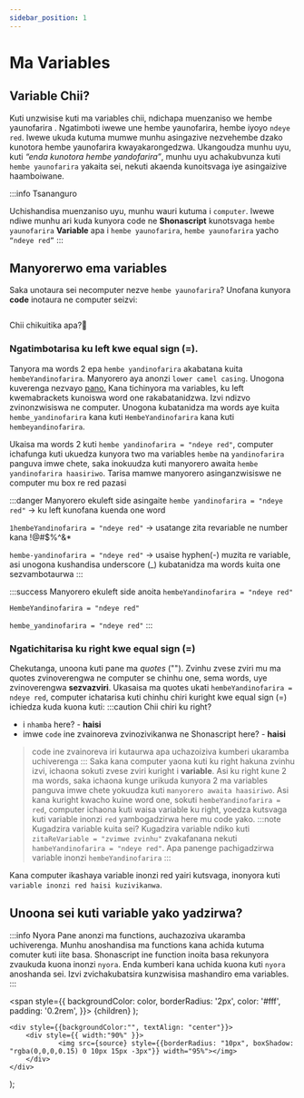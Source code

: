 ```yaml
---
sidebar_position: 1
---
```



# Ma Variables


## Variable Chii?
Kuti unzwisise kuti ma variables chii, ndichapa muenzaniso we <Highlight color="#008080">hembe yaunofarira</Highlight> . Ngatimboti iwewe une hembe yaunofarira, hembe iyoyo `ndeye red`. Iwewe ukuda kutuma mumwe munhu asingazive nezvehembe dzako kunotora hembe yaunofarira kwayakarongedzwa. Ukangoudza munhu uyu, kuti _“enda kunotora hembe yandofarira”_, munhu uyu achakubvunza kuti `hembe yaunofarira` yakaita sei, nekuti akaenda kunoitsvaga iye asingaizive haamboiwane. 

:::info Tsananguro

Uchishandisa muenzaniso uyu, munhu wauri kutuma i `computer`. 
Iwewe ndiwe munhu ari kuda kunyora code ne **Shonascript** kunotsvaga `hembe yaunofarira`
**Variable** apa i `hembe yaunofarira`, `hembe yaunofarira` yacho `“ndeye red”`
:::

## Manyorerwo ema variables

Saka unotaura sei necomputer nezve `hembe yaunofarira`? Unofana kunyora **code**  inotaura ne computer seizvi:

<Image source="/img/variables1.png"/>

Chii chikuitika apa?🤯


### Ngatimbotarisa ku **left** kwe equal sign (=).

Tanyora ma words 2 epa  `hembe yandinofarira` akabatana kuita `hembeYandinofarira`. Manyorero aya anonzi `lower camel casing`. Unogona kuverenga nezvayo [pano.](https://www.computerhope.com/jargon/c/camelcase.htm)
Kana tichinyora ma variables, ku left kwemabrackets kunoiswa word one rakabatanidzwa. Izvi ndizvo zvinonzwisiswa ne computer. Unogona kubatanidza ma words aye kuita `hembe_yandinofarira` kana kuti `HembeYandinofarira` kana kuti `hembeyandinofarira`. 

Ukaisa ma words 2 kuti `hembe yandinofarira = "ndeye red"`, computer ichafunga kuti ukuedza kunyora two ma variables `hembe` na `yandinofarira` panguva imwe chete, saka inokuudza kuti manyorero awaita `hembe yandinofarira haasiriwo`. Tarisa mamwe manyorero asinganzwisiswe ne computer mu box re red pazasi

:::danger Manyorero ekuleft side asingaite
`hembe yandinofarira = "ndeye red"` -> ku left kunofana kuenda one word

`1hembeYandinofarira = "ndeye red"` -> usatange zita revariable ne number kana !@#$%^&*

`hembe-yandinofarira = "ndeye red"` -> usaise hyphen(-) muzita re variable, asi unogona kushandisa underscore (_) kubatanidza ma words kuita one sezvambotaurwa
:::


:::success Manyorero ekuleft side anoita
`hembeYandinofarira = "ndeye red"` 

`HembeYandinofarira = "ndeye red"`

`hembe_yandinofarira = "ndeye red"`
:::

### Ngatichitarisa ku **right** kwe equal sign (=)

Chekutanga, unoona kuti pane ma _quotes_ (""). Zvinhu zvese zviri mu ma quotes zvinoverengwa ne computer se chinhu one, sema words, uye zvinoverengwa **sezvazviri**. Ukasaisa ma quotes ukati `hembeYandinofarira = ndeye red`, computer ichatarisa kuti chinhu chiri kuright kwe equal sign (=) ichiedza kuda kuona kuti:
:::caution Chii chiri ku right?
- i `nhamba` here?  - **haisi**
- imwe `code` ine zvainoreva zvinozivikanwa ne Shonascript here? - **haisi**
> code ine zvainoreva iri kutaurwa apa uchazoiziva kumberi ukaramba uchiverenga
:::
Saka kana computer yaona kuti ku right hakuna zvinhu izvi, ichaona sokuti zvese zviri kuright i **variable**. Asi ku right kune 2 ma words, saka ichaona kunge urikuda kunyora 2 ma variables panguva imwe chete yokuudza kuti `manyorero awaita haasiriwo`. Asi kana kuright kwacho kuine word one, sokuti `hembeYandinofarira = red`, computer ichaona kuti waisa variable ku right, yoedza kutsvaga kuti variable inonzi `red` yambogadzirwa here mu code yako. 
:::note Kugadzira variable kuita sei?
 Kugadzira variable ndiko kuti `zitaReVariable = "zvimwe zvinhu"` zvakafanana nekuti `hambeYandinofarira = "ndeye red"`. Apa panenge pachigadzirwa variable inonzi `hembeYandinofarira`
:::

Kana computer ikashaya variable inonzi red yairi kutsvaga, inonyora kuti `variable inonzi red haisi kuzivikanwa`.

## Unoona sei kuti variable yako yadzirwa?

:::info Nyora
Pane anonzi ma functions, auchazoziva ukaramba uchiverenga. Munhu anoshandisa ma functions kana achida kutuma comuter kuti iite basa. Shonascript ine function inoita basa rekunyora zvaukuda kuona inonzi `nyora`. 
Enda kumberi kana uchida kuona kuti `nyora` anoshanda sei. Izvi zvichakubatsira kunzwisisa mashandiro ema variables. 
:::






  <span
    style={{
      backgroundColor: color,
      borderRadius: '2px',
      color: '#fff',
      padding: '0.2rem',
    }}>
    {children}
  </span>
);

    <div style={{backgroundColor:"", textAlign: "center"}}>
        <div style={{ width:"90%" }}>
                <img src={source} style={{borderRadius: "10px", boxShadow: "rgba(0,0,0,0.15) 0 10px 15px -3px"}} width="95%"></img> 
        </div>
    </div>
 
);